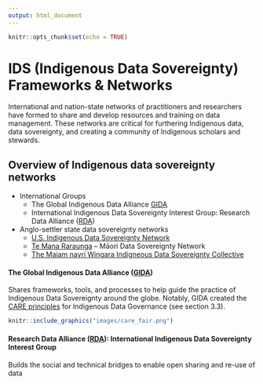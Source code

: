 ```yaml
---
output: html_document
---
```


```r
knitr::opts_chunk$set(echo = TRUE)
```

# IDS (Indigenous Data Sovereignty) Frameworks & Networks
International and nation-state networks of practitioners and researchers have formed to share and develop resources and training on data management. These networks are critical for furthering Indigenous data, data sovereignty, and creating a community of Indigenous scholars and stewards.

## Overview of Indigenous data sovereignty networks {-}
- International Groups
  - The Global Indigenous Data Alliance [GIDA](https://www.gida-global.org/)
  - International Indigenous Data Sovereignty Interest Group: Research Data Alliance ([RDA](https://www.rd-alliance.org/groups/international-indigenous-data-sovereignty-ig))
- Anglo-settler state data sovereignty networks
  - [U.S. Indigenous Data Sovereignty Network](https://usindigenousdata.org/)
  - [Te Mana Raraunga](https://www.temanararaunga.maori.nz/) – Māori Data Sovereignty Network
  - [The Maiam nayri Wingara Indigneous Data Sovereignty Collective](https://www.maiamnayriwingara.org/)

#### The Global Indigenous Data Alliance ([GIDA](https://www.gida-global.org/)) {-}
Shares frameworks, tools, and processes to help guide the practice of Indigenous Data Sovereignty around the globe.
Notably, GIDA created the [CARE principles](https://www.gida-global.org/care) for Indigenous Data Governance (see section 3.3). 

```r

knitr::include_graphics("images/care_fair.png")


```


#### Research Data Alliance ([RDA](https://www.rd-alliance.org/groups/international-indigenous-data-sovereignty-ig)): International Indigenous Data Sovereignty Interest Group  {-} 
Builds the social and technical bridges to enable open sharing and re-use of data



